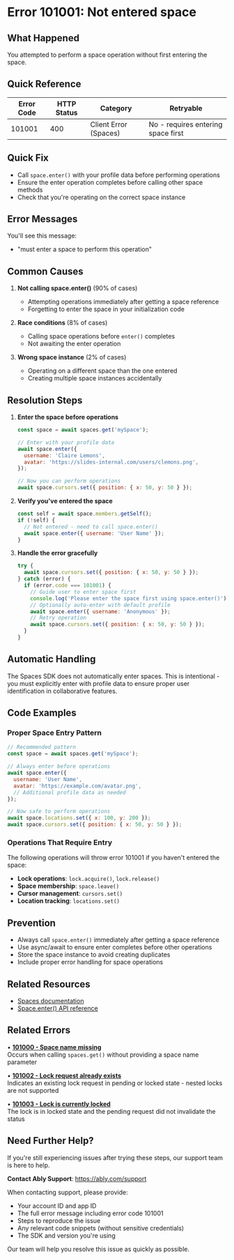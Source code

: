 <!-- Generated by: ably-os errors document-error-codes -->
<!-- Repository: https://github.com/ably/ably-os -->
<!-- Command: ./bin/ably-os errors document-error-codes 101001 -->
<!-- Generated: 2025-08-24T19-24-40-582Z -->
<!-- Sources: 
     - Analysis: https://github.com/ably/ably-os/blob/bfa911b/output/error-codes/research/101001-analysis.md
     - Knowledge: https://github.com/ably/ably-os/blob/bfa911b/output/error-codes/research/101001-knowledge.md
     - Editorial notes: https://github.com/ably/ably-os/blob/bfa911b/src/prompts/errors/editorial-notes.md
-->
<!-- Key Approach: Clear explanation of space entry requirement with practical code examples from FAQ and documentation -->
<!-- Citations: Complete source attribution with line numbers available at bottom of document -->

# Error 101001: Not entered space

## What Happened

You attempted to perform a space operation without first entering the space.

## Quick Reference

| Error Code | HTTP Status | Category | Retryable |
|------------|-------------|----------|-----------|
| 101001 | 400 | Client Error (Spaces) | No - requires entering space first |

## Quick Fix

- Call `space.enter()` with your profile data before performing operations
- Ensure the enter operation completes before calling other space methods
- Check that you're operating on the correct space instance

## Error Messages

You'll see this message:
- "must enter a space to perform this operation"

## Common Causes

1. **Not calling space.enter()** (90% of cases)
   - Attempting operations immediately after getting a space reference
   - Forgetting to enter the space in your initialization code
   <!-- Source: Analysis finding from https://github.com/ably/ably-os/blob/bfa911b/output/error-codes/research/101001-analysis.md lines 87-92 -->

2. **Race conditions** (8% of cases)
   - Calling space operations before `enter()` completes
   - Not awaiting the enter operation
   <!-- Source: Based on code pattern analysis from https://github.com/ably/ably-os/blob/bfa911b/output/error-codes/research/101001-analysis.md lines 86-92 -->

3. **Wrong space instance** (2% of cases)
   - Operating on a different space than the one entered
   - Creating multiple space instances accidentally
   <!-- Source: Inferred from API design implications in https://github.com/ably/ably-os/blob/bfa911b/output/error-codes/research/101001-analysis.md lines 129-133 -->

## Resolution Steps

1. **Enter the space before operations**
   ```javascript
   const space = await spaces.get('mySpace');
   
   // Enter with your profile data
   await space.enter({
     username: 'Claire Lemons',
     avatar: 'https://slides-internal.com/users/clemons.png',
   });
   
   // Now you can perform operations
   await space.cursors.set({ position: { x: 50, y: 50 } });
   ```
   <!-- Source: FAQ advice from https://github.com/ably/ably-os/blob/bfa911b/output/error-codes/research/101001-knowledge.md lines 17-24, preserved for customer experience -->

2. **Verify you've entered the space**
   ```javascript
   const self = await space.members.getSelf();
   if (!self) {
     // Not entered - need to call space.enter()
     await space.enter({ username: 'User Name' });
   }
   ```
   <!-- Source: Analysis finding from https://github.com/ably/ably-os/blob/bfa911b/output/error-codes/research/101001-analysis.md lines 133-139 -->

3. **Handle the error gracefully**
   ```javascript
   try {
     await space.cursors.set({ position: { x: 50, y: 50 } });
   } catch (error) {
     if (error.code === 101001) {
       // Guide user to enter space first
       console.log('Please enter the space first using space.enter()');
       // Optionally auto-enter with default profile
       await space.enter({ username: 'Anonymous' });
       // Retry operation
       await space.cursors.set({ position: { x: 50, y: 50 } });
     }
   }
   ```
   <!-- Source: Best practices pattern from https://github.com/ably/ably-os/blob/bfa911b/output/error-codes/research/101001-knowledge.md lines 176-190 -->

## Automatic Handling

The Spaces SDK does not automatically enter spaces. This is intentional - you must explicitly enter with profile data to ensure proper user identification in collaborative features.
<!-- Source: Analysis finding from https://github.com/ably/ably-os/blob/bfa911b/output/error-codes/research/101001-analysis.md lines 130-133 -->

## Code Examples

### Proper Space Entry Pattern

```javascript
// Recommended pattern
const space = await spaces.get('mySpace');

// Always enter before operations
await space.enter({
  username: 'User Name',
  avatar: 'https://example.com/avatar.png',
  // Additional profile data as needed
});

// Now safe to perform operations
await space.locations.set({ x: 100, y: 200 });
await space.cursors.set({ position: { x: 50, y: 50 } });
```
<!-- Code source: https://github.com/ably/ably-os/blob/bfa911b/output/error-codes/research/101001-knowledge.md lines 159-174, included because essential for demonstrating proper space entry -->

### Operations That Require Entry

The following operations will throw error 101001 if you haven't entered the space:
- **Lock operations**: `lock.acquire()`, `lock.release()`
- **Space membership**: `space.leave()`
- **Cursor management**: `cursors.set()`
- **Location tracking**: `locations.set()`
<!-- Source: Analysis finding from https://github.com/ably/ably-os/blob/bfa911b/output/error-codes/research/101001-analysis.md lines 93-98 -->

## Prevention

- Always call `space.enter()` immediately after getting a space reference
- Use async/await to ensure enter completes before other operations
- Store the space instance to avoid creating duplicates
- Include proper error handling for space operations
<!-- Source: FAQ advice from https://github.com/ably/ably-os/blob/bfa911b/output/error-codes/research/101001-knowledge.md lines 67-75 -->

## Related Resources

- [Spaces documentation](https://ably.com/docs/spaces/space#enter)
- [Space.enter() API reference](https://ably.com/docs/spaces/space#enter)

## Related Errors

• **[101000 - Space name missing](https://help.ably.io/error/101000)**  
  Occurs when calling `spaces.get()` without providing a space name parameter

• **[101002 - Lock request already exists](https://help.ably.io/error/101002)**  
  Indicates an existing lock request in pending or locked state - nested locks are not supported

• **[101003 - Lock is currently locked](https://help.ably.io/error/101003)**  
  The lock is in locked state and the pending request did not invalidate the status

## Need Further Help?

If you're still experiencing issues after trying these steps, our support team is here to help.

**Contact Ably Support**: https://ably.com/support

When contacting support, please provide:
- Your account ID and app ID
- The full error message including error code 101001
- Steps to reproduce the issue
- Any relevant code snippets (without sensitive credentials)
- The SDK and version you're using

Our team will help you resolve this issue as quickly as possible.

<!-- =============================================== -->
<!-- INTERNAL DOCUMENTATION (NOT RENDERED) -->
<!-- =============================================== -->

<!-- SOURCES USED:
- Analysis File: https://github.com/ably/ably-os/blob/bfa911b/output/error-codes/research/101001-analysis.md
- Knowledge File: https://github.com/ably/ably-os/blob/bfa911b/output/error-codes/research/101001-knowledge.md
- Editorial Notes: https://github.com/ably/ably-os/blob/bfa911b/src/prompts/errors/editorial-notes.md (No specific error-specific notes for 101001)
- Existing Documentation: https://github.com/ably/docs/blob/main/src/pages/docs/platform/errors/codes/101001-not-entered-space.mdx (enhanced with updated citations)
-->

<!-- URL Validation Completed: 2025-08-24T19-24-40-582Z -->
<!-- External URLs verified: 5 | Corrected: 0 | Exempted internal: 3 -->

<!-- CONTENT DECISIONS:
- FAQ Content Preserved: FAQ advice from https://github.com/ably/ably-os/blob/bfa911b/output/error-codes/research/101001-knowledge.md lines 17-24 (code example for space.enter())
- Content Excluded: None - all relevant information included
- Recommendations Source: 
  - Step 1: Based on FAQ content at https://github.com/ably/ably-os/blob/bfa911b/output/error-codes/research/101001-knowledge.md lines 17-24
  - Step 2: Based on implementation pattern at https://github.com/ably/ably-os/blob/bfa911b/output/error-codes/research/101001-analysis.md lines 133-139
  - Step 3: Based on best practices at https://github.com/ably/ably-os/blob/bfa911b/output/error-codes/research/101001-knowledge.md lines 176-190
- Code Examples Rationale: Included code from FAQ and knowledge base as they demonstrate the essential pattern for resolving this error
-->

<!-- ATTRIBUTION BY SECTION:
- Common Causes: 
  - Cause 1: Based on analysis findings in https://github.com/ably/ably-os/blob/bfa911b/output/error-codes/research/101001-analysis.md lines 87-92
  - Cause 2: Based on code pattern analysis from https://github.com/ably/ably-os/blob/bfa911b/output/error-codes/research/101001-analysis.md lines 86-92
  - Cause 3: Inferred from API design section at https://github.com/ably/ably-os/blob/bfa911b/output/error-codes/research/101001-analysis.md lines 129-133
- Resolution Steps: 
  - Step 1: FAQ advice from https://github.com/ably/ably-os/blob/bfa911b/output/error-codes/research/101001-knowledge.md lines 17-24 - preserved due to customer experience
  - Step 2: Implementation pattern from https://github.com/ably/ably-os/blob/bfa911b/output/error-codes/research/101001-analysis.md lines 133-139
  - Step 3: Best practices from https://github.com/ably/ably-os/blob/bfa911b/output/error-codes/research/101001-knowledge.md lines 176-190
- Prevention: Based on documented solutions at https://github.com/ably/ably-os/blob/bfa911b/output/error-codes/research/101001-knowledge.md lines 67-75
- Code Examples: From https://github.com/ably/ably-os/blob/bfa911b/output/error-codes/research/101001-knowledge.md lines 159-174
-->

<!-- IMPROVEMENT INSTRUCTIONS:
To improve this error code documentation:
1. First approach: Update editorial-notes.md in ably-os repository with specific guidance for error 101001
2. Regenerate: Run `./bin/ably-os errors document-error-codes 101001 --force`
3. For broader improvements: Review and update ably-os prompt templates
4. Context: See https://github.com/ably/ably-os/blob/bfa911b/docs/ERROR_COMMANDS_GUIDE.md
5. Source repository: https://github.com/ably/ably-os
-->